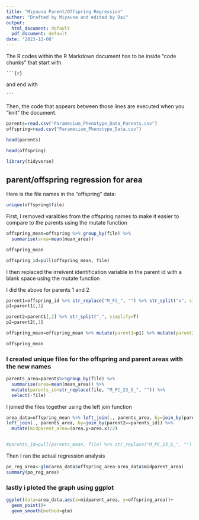```yaml
---
title: "Miyauna Parent/Offspring Regression"
author: "Drafted by Miyauna and edited by Dai"
output:
  html_document: default
  pdf_document: default
date: "2023-12-08"
---
```


The R codes within the R Markdown document has to be inside "code chunks" that start with 

` ```{r} `

and end with

` ``` `

Then, the code that appears between those lines are executed when you "knit" the document. 

```r
parents=read.csv("Paramecium_Phenotype_Data_Parents.csv")
offspring=read.csv("Paramecium_Phenotype_Data.csv")
```

```r
head(parents)
```

```r
head(offspring)
```

```r
library(tidyverse)
```

## parent/offspring regression for area

Here is the file names in the "offspring" data:

```r
unique(offspring$file)
```

First, I removed varaibles from the offspring names to make it easier to compare to the parents using the mutate function

```r
offspring_mean=offspring %>% group_by(file) %>% 
  summarise(area=mean(mean_area)) 

offspring_mean
```

```r

offspring_id=pull(offspring_mean, file)

```

I then replaced the irrelvent identification variable in the parent id with a blank space using the mutate function

I did the above for parents 1 and 2

```r
parent1=offspring_id %>% str_replace("M_F2_", "") %>% str_split("x", simplify=T) 
p1=parent1[,1]

parent2=parent1[,2] %>% str_split("_", simplify=T) 
p2=parent2[,1]
```

```r
offspring_mean=offspring_mean %>% mutate(parent1=p1) %>% mutate(parent2=p2) %>% mutate(offspring_area=area) %>% select(-area)
```

```r
offspring_mean
```

### I created unique files for the offspring and parent areas with the new names 

```r
parents_area=parents%>%group_by(file) %>% 
  summarise(area=mean(mean_area)) %>%
  mutate(parents_id=str_replace(file, "M_PC_23_G_", "")) %>%
  select(-file)
```


I joined the files together using the left join function

```r
area_data=offspring_mean %>% left_join(., parents_area, by=join_by(parent1==parents_id)) %>%
left_join(., parents_area, by=join_by(parent2==parents_id)) %>% 
  mutate(midparent_area=(area.y+area.x)/2)


#parents_id=pull(parents_mean, file) %>% str_replace("M_PC_23_G_", "")
```

Then I ran the actual regression analysis

```r
po_reg_area<-glm(area_data$offspring_area~area_data$midparent_area)
summary(po_reg_area)
```

### lastly i ploted the graph using ggplot 

```r
ggplot(data=area_data,aes(x=midparent_area, y=offspring_area))+
  geom_point()+
  geom_smooth(method=glm)
```

